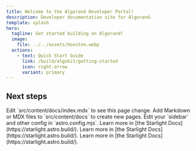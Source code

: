 ```yaml
---
title: Welcome to the Algorand Developer Portal!
description: Developer documentation site for Algorand.
template: splash
hero:
  tagline: Get started building on Algorand!
  image:
    file: ../../assets/houston.webp
  actions:
    - text: Quick Start Guide
      link: /build/algokit/getting-started
      icon: right-arrow
      variant: primary
---
```



## Next steps

<CardGrid stagger>
	<LinkCard title="Build" icon="pencil" href="/build/overview">
		Edit `src/content/docs/index.mdx` to see this page change.
	</LinkCard>
	<LinkCard
		title="Protocol"
		icon="add-document"
		href="/protocol/consensus/configurations"
	>
		Add Markdown or MDX files to `src/content/docs` to create new pages.
	</LinkCard>
	<LinkCard title="Node Running" icon="setting" href="/node_running/archival/">
		Edit your `sidebar` and other config in `astro.config.mjs`.
	</LinkCard>
	<LinkCard title="Reference" icon="open-book" href="/reference/overview">
		Learn more in [the Starlight Docs](https://starlight.astro.build/).
	</LinkCard>
	<LinkCard
		title="Security Practices"
		icon="open-book"
		href="/security_practices"
	>
		Learn more in [the Starlight Docs](https://starlight.astro.build/).
	</LinkCard>
	<LinkCard title="Tools" icon="open-book" href="/tools/overview">
		Learn more in [the Starlight Docs](https://starlight.astro.build/).
	</LinkCard>
</CardGrid>
